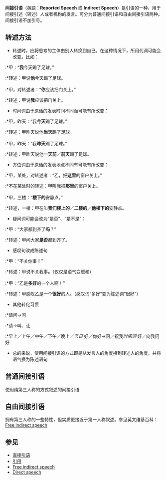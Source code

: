 {{Link style|time=2015-12-13T15:50:25+00:00}}
'''间接引语'''（英語：'''Reported Speech''' 或 '''Indirect Speech'''）是引语的一种，用于间接引述（转述）人或者机构的发言。可分为普通间接引语和自由间接引语两种。间接引语不加引号。

==转述方法==
*转述时，应将思考的主体由别人转换到自己。在这种情况下，所用代词可能会改变。比如：
:*甲：“'''我'''今天踢了足球。”
:*转述：甲说'''他'''今天踢了足球。<br /><br />
:*甲，对转述者：“'''你'''应该把门关上。”
:*转述：甲说'''我'''应该把门关上。
*时间词由于原话的发表时间不同而可能有所改变：
:*甲，昨天：“我'''今天'''踢了足球。”
:*转述：甲昨天说他'''当天'''踢了足球。<br /><br />
:*甲，昨天：“我'''昨天'''踢了足球。”
:*转述：甲昨天说他'''一天前'''／'''前天'''踢了足球。
*方位词由于原话的发表地点不同有可能有所改变：
:*甲，某处，对转述者：“乙，把'''这里'''的窗户关上。”
:*不在某处时的转述：甲叫我把'''那里'''的窗户关上。<br /><br />
:*甲，三楼：“'''楼下的'''安静点。”
:*转述，一楼：甲在叫'''我们楼上的'''／'''二楼的'''／'''他楼下的'''安静点。
*疑问词可能会改为“是否”、“是不是”：
:*甲：“大家都到齐了'''吗'''？”
:*转述：甲问大家'''是否'''都到齐了。
*感叹句改成陈述句
:*甲：“不关你事'''！'''”
:*转述：甲说不关我事'''。'''（仅仅是语气变缓和）<br /><br />
:*甲：“乙是'''多好'''的一个人啊！”
:*转述：甲感叹乙是一个'''很好'''的人。（感叹词“多好”变为陈述词“很好”）
*其他转化习惯
:*请问→问
:*请→叫、让
:*早上／上午／中午／下午／晚上／''节日'' 好／你好→问／祝我''时间词'' 好／向我问好
*总的来说，使用间接引语的方式即是从发言人的角度换到转述人的角度，并将语气换为陈述语句

==普通间接引语==
使用纯第三人称的方式叙述的间接引语

==自由间接引语==
拥有第三人称的一些特性，但实质更接近于第一人称叙述。参见英文维基百科：[[:en:Free_indirect_speech|Free indirect speech]]
==参见==
*[[直接引语|直接引语]]
*[[引用|引用]]
*[[:en:Free_indirect_speech|Free indirect speech]]
*[[:en:Direct_speech|Direct speech]]

<!--
==註釋==
{{Reflist}}
-->

{{lang-stub}}

<!--其他语言-->
